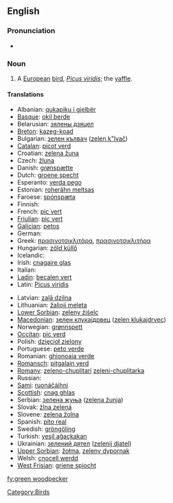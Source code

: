 {{wikipedia}}
==English==

===Pronunciation===
* {{IPA|/gɽin'wʊdpɛkəɽ/}}

===Noun===
{{en-noun|sg=[[green]] [[woodpecker]]}}

# A [[European]] [[bird]], ''[[Picus viridis]]''; the [[yaffle]].

====Translations====
{{trans-top|bird}}
* Albanian: [[qukapiku i gjelbër]]
* [[Basque]]: [[okil berde]]
* Belarusian: [[зялены дзяцел]]
* [[Breton]]: [[kazeg-koad]]
* Bulgarian: [[зелен кълвач]] ([[zelen k"lvač]])
* [[Catalan]]: [[picot verd]]
* Croatian: [[zelena žuna]]
* Czech: [[žluna]]
* Danish: [[grønspætte]]
* Dutch: [[groene specht]] {{m}}
* Esperanto: [[verda pego]]
* Estonian: [[roherähn meltsas]]
* Faroese: [[spónspæta]]
* Finnish: {{t-|fi|vihertikka}}
* French: [[pic vert]] {{m}}
* [[Friulian]]: [[pic vert]]
* [[Galician]]: [[petos]]
* German: {{t+|de|Grünspecht|m}}
* Greek: [[πρασινοτσικλιτάρα]], [[πρασινοτσικλιτήρα]] '' ''
* Hungarian: [[zöld küllő]]
* Icelandic: {{t+|is|grænspæta}}
* Irish: [[cnagaire glas]]
* Italian: {{t-|it|picchio verde|m}}
* [[Ladin]]: [[becalen vert]]
* Latin: [[Picus viridis]] '' ''
{{trans-mid}}
* Latvian: [[zaļā dzilna]]
* Lithuanian: [[žalioji meleta]]
* [[Lower Sorbian]]: [[zeleny źiśelc]]
* [[Macedonian]]: [[зелен клукаjдрвец]] ([[zelen klukajdrvec]])
* Norwegian: [[grønnspett]]
* [[Occitan]]: [[pic verd]]
* Polish: [[dzięcioł zielony]] '' ''
* Portuguese: [[peto verde]]
* Romanian: [[ghionoaia verde]]
* [[Romansch]]: [[pitgalain verd]]
* [[Romany]]: [[zeleno-chuplitari]] {{m}} [[zeleni-chuplitarka]] {{f}}
* Russian: {{t|ru|зелёный дятел|m|tr=z'el'ónyj d'át'l|sc=Cyrl}}
* [[Sami]]: [[ruonáčáihni]]
* [[Scottish]]: [[cnag ghlas]]
* Serbian: [[зелена жуња]] ([[zelena žunja]])
* Slovak: [[žlna zelená]]
* Slovene: [[zelena žolna]]
* Spanish: [[pito real]] {{m}}
* Swedish: [[gröngöling]]
* Turkish: [[yeşil ağaçkakan]]
* Ukrainian: [[зелений дятел]] ([[zеlеnij djatеl]])
* [[Upper Sorbian]]: [[žołma]], [[zeleny dypornak]]
* Welsh: [[cnocell werdd]]
* [[West Frisian]]: [[griene spjocht]]
{{trans-bottom}}

[[Category:Birds]]

[[fy:green woodpecker]]